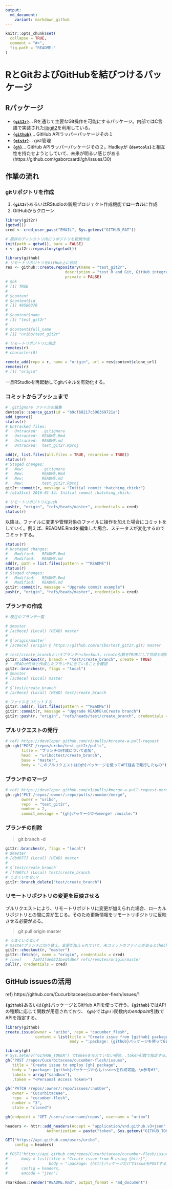 ```yaml
---
output:
  md_document:
    variant: markdown_github
---
```


<!-- README.md is generated from README.Rmd. Please edit that file -->

```r
knitr::opts_chunk$set(
  collapse = TRUE,
  comment = "#>",
  fig.path = "README-"
)
```

RとGitおよびGitHubを結びつけるパッケージ
=====

## Rパッケージ

* [**`{git2r}`**](https://github.com/ropensci/git2r)... Rを通じて主要なGit操作を可能にするパッケージ。内部ではC言語で実装された[libgit2](https://libgit2.github.com)を利用している。 
* [**`{github}`**](https://github.com/cscheid/rgithub)... GitHub APIラッパーパッケージその１
* [**`{gistr}`**](https://github.com/ropensci/gistr)... gist管理
* [**`{gh}`**](https://github.com/gaborcsardi/gh)... GitHub APIラッパーパッケージその２。Hadleyが **`{devtools}`**と相互性を持たせようとしていて、未来が明るい感じがある (https://github.com/gaborcsardi/gh/issues/30)

## 作業の流れ

### gitリポジトリを作成

1. **`{git2r}`**あるいはRStudioの新規プロジェクト作成機能で**ローカル**に作成
2. GitHubからクローン

```r
library(git2r)
(getwd())
cred <- cred_user_pass("EMAIL", Sys.getenv("GITHUB_PAT"))
```

```r
# 既存のディレクトリ内にリポジトリを新規作成
init(path = getwd(), bare = FALSE)
r <- git2r::repository(getwd())
```

```r
library(github)
# リモートリポジトリをGitHub上に作成
res <- github::create.repository(name = "test_git2r", 
                          description = "test R and Git, GitHub integration", 
                          private = FALSE)
# $ok
# [1] TRUE
# 
# $content
# $content$id
# [1] 49580376
# 
# $content$name
# [1] "test_git2r"
# 
# $content$full_name
# [1] "uribo/test_git2r"
```

```r
# リモートリポジトリに指定
remotes(r)
# character(0)

remote_add(repo = r, name = "origin", url = res$content$clone_url)
remotes(r)
# [1] "origin"
```

一旦RStudioを再起動してgitパネルを有効化する。

### コミットからプッシュまで

```r
# .gitignore ファイルの編集
devtools::source_gist(id = "b9cf68217c596369721a")
add_ignore()
status(r)
# Untracked files:
# 	Untracked:  .gitignore
# 	Untracked:  README.Rmd
# 	Untracked:  README.md
# 	Untracked:  test_git2r.Rproj

add(r, list.files(all.files = TRUE, recursive = TRUE))
status(r)
# Staged changes:
# 	New:        .gitignore
# 	New:        README.Rmd
# 	New:        README.md
# 	New:        test_git2r.Rproj
git2r::commit(r, message = "Initial commit :hatching_chick:")
# [e1a31ce] 2016-01-14: Initial commit :hatching_chick:

# リモートリポジトリにpush
push(r, "origin", "refs/heads/master", credentials = cred)
status(r)
```

以降は、ファイルに変更や管理対象のファイルに操作を加えた場合にコミットをしていく。例えば、README.Rmdを編集した場合、ステータスが変化するのでコミットする。

```r
status(r)
# Unstaged changes:
# 	Modified:   README.Rmd
# 	Modified:   README.md
add(r, path = list.files(pattern = "^README"))
status(r)
# Staged changes:
# 	Modified:   README.Rmd
# 	Modified:   README.md
git2r::commit(r, message = "Upgrade commit example")
push(r, "origin", "refs/heads/master", credentials = cred)
```

### ブランチの作成

```r
# 現在のブランチ一覧

# $master
# [ac0ece] (Local) (HEAD) master
# 
# $`origin/master`
# [ac0ece] (origin @ https://github.com/uribo/test_git2r.git) master

# test/create_branchというブランチへcheckout。create引数をTRUEにして作成も同時に行う
git2r::checkout(r, branch = "test/create_branch", create = TRUE)
#   HEADが先ほど作成したブランチにきていることを確認
git2r::branches(r, flags = "local")
# $master
# [ac0ece] (Local) master
# 
# $`test/create_branch`
# [ac0ece] (Local) (HEAD) test/create_branch

# ファイルをコミットする
git2r::add(r, list.files(pattern = "^README"))
git2r::commit(r, message = "Upgrade README\nCreate branch")
git2r::push(r, "origin", "refs/heads/test/create_branch", credentials = cred)
```

### プルリクエストの発行

```r
# ref) https://developer.github.com/v3/pulls/#create-a-pull-request
gh::gh("POST /repos/uribo/test_git2r/pulls",
       title = "ブランチの作成について追加",
       head  = "uribo:test/create_branch",
       base = "master",
       body = "このプルリクエストは{gh}パッケージを使ってAPI経由で発行したもの")
```

### ブランチのマージ

```r
# ref) https://developer.github.com/v3/pulls/#merge-a-pull-request-merge-button
gh::gh("PUT /repos/:owner/:repo/pulls/:number/merge",
       owner = "uribo",
       repo  = "test_git2r",
       number = 2,
       commit_message = "{gh}パッケージからmerge! :muscle:")
```

### ブランチの削除

> git branch -d <branchname>

```r
git2r::branches(r, flags = "local")
# $master
# [dbd077] (Local) (HEAD) master
# 
# $`test/create_branch`
# [f4607c] (Local) test/create_branch
# うまくいかない?
git2r::branch_delete("test/create_branch")
```

### リモートリポジトリの変更を反映させる

プルリクエストにより、リモートリポジトリに変更が加えられた場合、ローカルリポジトリとの間に差が生じる。そのため更新情報をリモートリポジトリに反映させる必要がある。

> git pull origin master

```r
# うまくいかない?
# masterブランチに切り替え。変更が加えられていて、未コミットのファイルがあるとcheckoutできないので注意
git2r::checkout(r, "master")
git2r::fetch(r, name = "origin", credentials = cred)
# [new]     7a071fde0521bed4d6e7 refs/remotes/origin/master
pull(r, credentials = cred)
```

## GitHub issuesの活用

ref) https://github.com/Cucurbitaceae/cucumber-flesh/issues/1

**`{github}`**あるいは**`{gh}`**パッケージとGitHub APIを使って行う。**`{github}`**ではAPIの種類に応じて関数が用意されており、 **`{gh}`**では`gh()`関数内の*endpoint*引数でAPIを指定する。

```r
library(github)
create.issue(owner = "uribo", repo = "cucumber_flesh",
             content = list(title = "Create issue from {github} package", 
                            body = ":package: {github}パッケージを使ってGithub issuesの作成\n改行はどうなるか :smile_cat:"))
```

```r
library(gh)
# Sys.setenv("GITHUB_TOKEN") でtokenを与えていない場合、.token引数で指定する。
gh("POST /repos/Cucurbitaceae/cucumber-flesh/issues", 
   title = "Create issue to employ {gh} package",
   body = ":package: {github}パッケージからもissuesを作成可能。\n参考#1",
   labels = array("sandbox"),
   .token = "<Personal Access Token>")

gh("PATCH /repos/:owner/:repo/issues/:number",
   owner = "Cucurbitaceae",
   repo  = "cucumber-flesh",
   number = "3",
   state = "closed")

gh(endpoint = "GET /users/:username/repos", username = "uribo")
```

```r
headers <- httr::add_headers(Accept = "application/vnd.github.v3+json",
                  Authorization = paste("token", Sys.getenv("GITHUB_TOKEN")))

GET("https://api.github.com/users/uribo",
    config = headers)

# POST("https://api.github.com/repos/Cucurbitaceae/cucumber-flesh/issues",
#      body = list(title = "Create issue from R using {httr}",
#                  body = ":package: {httr}パッケージだけでissueをPOSTするテスト"),
#      config = headers,
#      encode = "json")
```


```r
rmarkdown::render("README.Rmd", output_format = "md_document")
```
